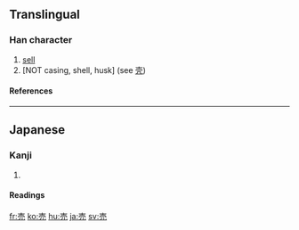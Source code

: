 {{see|賣}}

==Translingual==
===Han character===
{{Han char|rn=33|rad=士|as=04|sn=7|four=|canj=土月竹山 (GBHU), X土月竹山 (XGBHU)}}
# [[sell]]
# [NOT casing, shell, husk] (see [[壳]])
====References====
{{Han ref|kx=0243.041|dkj=05647|dj=0483.090|hdz=10428.021|uh=58F2|ud=22770}}
----
==Japanese==
===Kanji===
{{ja-kanji|grade=2|rs=士04}}
# {{defn|Japanese}} 
====Readings====
{{ja-readings|on=[[ばい]] (bai), [[まい]] (mai)|kun=[[うる]] (uru)}}

[[fr:売]]
[[ko:売]]
[[hu:売]]
[[ja:売]]
[[sv:売]]